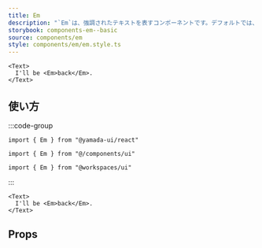 ```yaml
---
title: Em
description: "`Em`は、強調されたテキストを表すコンポーネントです。デフォルトでは、`em`要素をレンダリングします。"
storybook: components-em--basic
source: components/em
style: components/em/em.style.ts
---
```


```tsx preview
<Text>
  I'll be <Em>back</Em>.
</Text>
```

## 使い方

:::code-group

```tsx [package]
import { Em } from "@yamada-ui/react"
```

```tsx [alias]
import { Em } from "@/components/ui"
```

```tsx [monorepo]
import { Em } from "@workspaces/ui"
```

:::

```tsx
<Text>
  I'll be <Em>back</Em>.
</Text>
```

## Props

<PropsTable name="em" />
